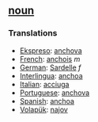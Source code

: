 == [[noun]] == 
=== Translations === 
*[[Ekspreso]]: [[anchova]]
*[[French]]: [[anchois]] ''m''
*[[German]]: [[Sardelle]] ''f''
*[[Interlingua]]: [[anchoa]] 
*[[Italian]]: [[acciuga]] 
*[[Portuguese]]: [[anchova]] 
*[[Spanish]]: [[anchoa]]
*[[Volapük]]: [[najov]]